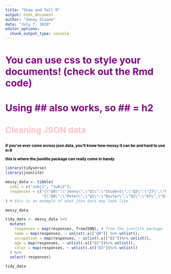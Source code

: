 ---
title: "Show and Tell R"
output: html_document
author: "Jenny Sloane"
date: "July 7, 2020"
editor_options: 
  chunk_output_type: console
---
<style type="text/css">

p { /* Normal  */
      font-size: 12px;
      color: black;
      font-weight: bold;
  }

h1 { /* Header 1 */
  font-size: 32px;
  color: blue;
}

h2 { /* Header 2 */
    font-size: 30px;
    color: purple;
}

h3 { /* Header 2 */
  font-size: 26px;
  color: pink;
}

}
</style>

<h2> You can use css to style your documents! (check out the Rmd code) <h2>
## Using ## also works, so ## = h2

<h3> Cleaning JSON data </h3>
<p> if you've ever come across json data, you'll know how messy it can be and hard to use in R </p>
<p> this is where the jsonlite package can really come in handy </p>
```{r message=FALSE, warning=FALSE} 
library(tidyverse) 
library(jsonlite)

messy_data <- tibble(
  subj = c("subj1", "subj2"),
  responses = c("{\"Q0\":\"Jenny\",\"Q1\":\"Student\",\"Q2\":\"27\",\"Q3\":\"Purple\"}",
                "{\"Q0\":\"Peter\",\"Q1\":\"Doctor\",\"Q2\":\"65\",\"Q3\":\"Blue\"}")
) # this is an example of what json data may look like

messy_data

tidy_data <- messy_data %>%
  mutate(
    responses = map(responses, fromJSON), # from the jsonlite package
    name = map(responses, ~ unlist(.x)["Q0"]) %>% unlist(),
    occupation = map(responses, ~ unlist(.x)["Q1"])%>% unlist(),
    age = map(responses, ~ unlist(.x)["Q2"])%>% unlist(),
    color = map(responses, ~ unlist(.x)["Q3"])%>% unlist()
  ) %>%
  select(-responses)

tidy_data
```
